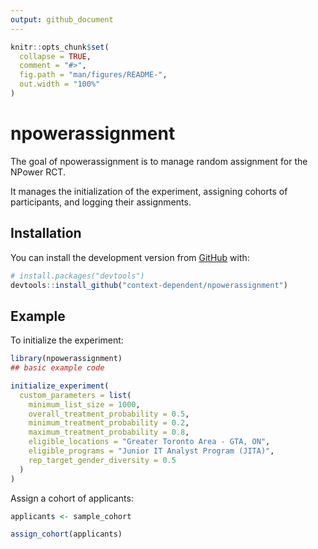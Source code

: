 ```yaml
---
output: github_document
---
```


<!-- README.md is generated from README.Rmd. Please edit that file -->

```r
knitr::opts_chunk$set(
  collapse = TRUE,
  comment = "#>",
  fig.path = "man/figures/README-",
  out.width = "100%"
)
```

# npowerassignment

<!-- badges: start -->
<!-- badges: end -->

The goal of npowerassignment is to manage random assignment for the NPower RCT.

It manages the initialization of the experiment, assigning cohorts of participants, and logging their assignments. 

## Installation

You can install the development version from [GitHub](https://github.com/) with:

``` r
# install.packages("devtools")
devtools::install_github("context-dependent/npowerassignment")
```
## Example

To initialize the experiment: 

```r
library(npowerassignment)
## basic example code

initialize_experiment(
  custom_parameters = list(
    minimum_list_size = 1000, 
    overall_treatment_probability = 0.5,
    minimum_treatment_probability = 0.2, 
    maximum_treatment_probability = 0.8, 
    eligible_locations = "Greater Toronto Area - GTA, ON", 
    eligible_programs = "Junior IT Analyst Program (JITA)",
    rep_target_gender_diversity = 0.5
  )
)

```

Assign a cohort of applicants:

```r
applicants <- sample_cohort

assign_cohort(applicants)
```
